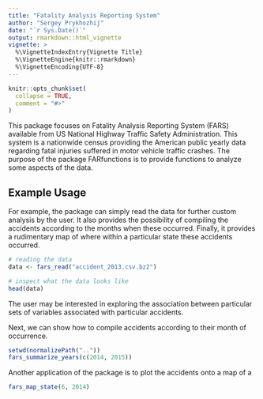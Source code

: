 ```yaml
---
title: "Fatality Analysis Reporting System"
author: "Sergey Prykhozhij"
date: "`r Sys.Date()`"
output: rmarkdown::html_vignette
vignette: >
  %\VignetteIndexEntry{Vignette Title}
  %\VignetteEngine{knitr::rmarkdown}
  %\VignetteEncoding{UTF-8}
---
```


```r
knitr::opts_chunk$set(
  collapse = TRUE,
  comment = "#>"
)
```

This package focuses on  Fatality Analysis Reporting System (FARS) available from US National Highway Traffic Safety Administration. This system is a nationwide census providing the American public yearly data regarding fatal injuries suffered in motor vehicle traffic crashes. The purpose of the package FARfunctions is to provide functions to analyze some aspects of the data. 

## Example Usage
For example, the package can simply read the data for further custom analysis by the user. It also provides the possibility of compiling the accidents according to the months when these occurred. Finally, it provides a rudimentary map of where within a particular state these accidents occurred.

```r
# reading the data
data <- fars_read("accident_2013.csv.bz2")

# inspect what the data looks like
head(data)
```
The user may be interested in exploring the association between particular sets of variables associated with particular accidents.


Next, we can show how to compile accidents according to their month of occurrence.
```r
setwd(normalizePath(".."))
fars_summarize_years(c(2014, 2015))
```

Another application of the package is to plot the accidents onto a map of a
```r
fars_map_state(6, 2014)
```
